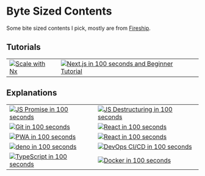 # Byte Sized Contents

Some bite sized contents I pick, mostly are from [Fireship](https://www.youtube.com/channel/UCsBjURrPoezykLs9EqgamOA).

## Tutorials

|                                                                                                               |                                                                                                                                              |
| ------------------------------------------------------------------------------------------------------------- | -------------------------------------------------------------------------------------------------------------------------------------------- |
| [![Scale with Nx](https://img.youtube.com/vi/VUyBY72mwrQ/0.jpg)](https://www.youtube.com/watch?v=VUyBY72mwrQ) | [![Next.js in 100 seconds and Beginner Tutorial](https://img.youtube.com/vi/Sklc_fQBmcs/0.jpg)](https://www.youtube.com/watch?v=Sklc_fQBmcs) |

## Explanations

|                                                                                                                           |                                                                                                                                 |
| ------------------------------------------------------------------------------------------------------------------------- | ------------------------------------------------------------------------------------------------------------------------------- |
| [![JS Promise in 100 seconds](https://img.youtube.com/vi/RvYYCGs45L4/0.jpg)](https://www.youtube.com/watch?v=RvYYCGs45L4) | [![JS Destructuring in 100 seconds](https://img.youtube.com/vi/UgEaJBz3bjY/0.jpg)](https://www.youtube.com/watch?v=UgEaJBz3bjY) |
| [![Git in 100 seconds](https://img.youtube.com/vi/hwP7WQkmECE/0.jpg)](https://www.youtube.com/watch?v=hwP7WQkmECE)        | [![React in 100 seconds](https://img.youtube.com/vi/sXQxhojSdZM/0.jpg)](https://www.youtube.com/watch?v=sXQxhojSdZM)            |
| [![PWA in 100 seconds](https://img.youtube.com/vi/sFsRylCQblw/0.jpg)](https://www.youtube.com/watch?v=sFsRylCQblw)        | [![React in 100 seconds](https://img.youtube.com/vi/Tn6-PIqc4UM/0.jpg)](https://www.youtube.com/watch?v=Tn6-PIqc4UM)            |
| [![deno in 100 seconds](https://img.youtube.com/vi/F0G9lZ7gecE/0.jpg)](https://www.youtube.com/watch?v=F0G9lZ7gecE)       | [![DevOps CI/CD in 100 seconds](https://img.youtube.com/vi/scEDHsr3APg/0.jpg)](https://www.youtube.com/watch?v=scEDHsr3APg)     |
| [![TypeScript in 100 seconds](https://img.youtube.com/vi/zQnBQ4tB3ZA/0.jpg)](https://www.youtube.com/watch?v=zQnBQ4tB3ZA) | [![Docker in 100 seconds](https://img.youtube.com/vi/Gjnup-PuquQ/0.jpg)](https://www.youtube.com/watch?v=Gjnup-PuquQ)           |
